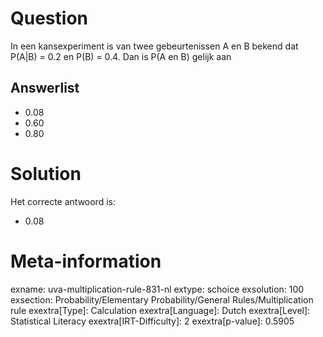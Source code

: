 Question
========

In een kansexperiment is van twee gebeurtenissen A en B bekend dat
P(A\|B) = 0.2 en P(B) = 0.4. Dan is P(A en B) gelijk aan

Answerlist
----------

* 0.08
* 0.60
* 0.80

Solution
========

Het correcte antwoord is: 

* 0.08

Meta-information
================
exname: uva-multiplication-rule-831-nl
extype: schoice
exsolution: 100
exsection: Probability/Elementary Probability/General Rules/Multiplication rule
exextra[Type]: Calculation
exextra[Language]: Dutch
exextra[Level]: Statistical Literacy
exextra[IRT-Difficulty]: 2
exextra[p-value]: 0.5905
